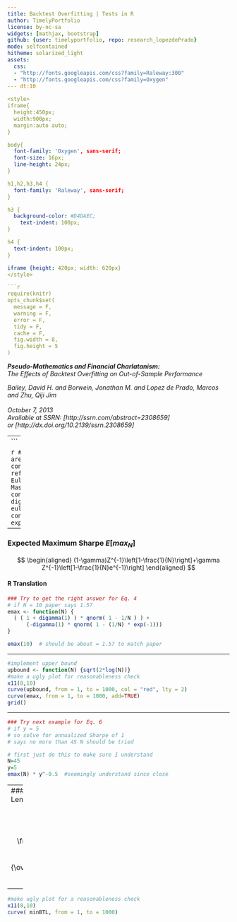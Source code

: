 ```yaml
---
title: Backtest Overfitting | Tests in R
author: TimelyPortfolio
license: by-nc-sa
widgets: [mathjax, bootstrap]
github: {user: timelyportfolio, repo: research_lopezdePrado}
mode: selfcontained
hitheme: solarized_light
assets:
  css:
  - "http://fonts.googleapis.com/css?family=Raleway:300"
  - "http://fonts.googleapis.com/css?family=Oxygen"
--- dt:10
  
<style>
iframe{
  height:450px;
  width:900px;
  margin:auto auto;
}

body{
  font-family: 'Oxygen', sans-serif;
  font-size: 16px;
  line-height: 24px;
}

h1,h2,h3,h4 {
  font-family: 'Raleway', sans-serif;
}

h3 {
  background-color: #D4DAEC;
    text-indent: 100px; 
}

h4 {
  text-indent: 100px;
}

iframe {height: 420px; width: 620px}
</style>

```r
require(knitr)
opts_chunk$set(
  message = F,
  warning = F,
  error = F,
  tidy = F,
  cache = F,
  fig.width = 8,
  fig.height = 5
)
```

<address>
<strong>Pseudo-Mathematics and Financial Charlatanism:</strong><br>
The Effects of Backtest Overfitting on Out-of-Sample Performance
<p class="muted">Bailey, David H. and Borwein, Jonathan M. and Lopez de Prado, Marcos and Zhu, Qiji Jim<br>   
 October 7, 2013   <br> 
 Available at SSRN: [http://ssrn.com/abstract=2308659]<br> 
   or [http://dx.doi.org/10.2139/ssrn.2308659]
</p>
</address>


---
```


```r
# these are the constants referenced
# Euler–Mascheroni's constant
-digamma(1)
# euler constant
exp(1)
```
---

### Expected Maximum Sharpe $E[max_N]$

$$
\begin{aligned}
(1-\gamma)Z^{-1}\left[1-\frac{1}{N}\right]+\gamma Z^{-1}\left[1-\frac{1}{N}e^{-1}\right] \end{aligned}
$$

<h4>R Translation</h4>
```r
### Try to get the right answer for Eq. 4
# if N = 10 paper says 1.57
emax <- function(N) {
  ( ( 1 + digamma(1) ) * qnorm( 1 - 1/N ) ) +  
      (-digamma(1) * qnorm( 1 - (1/N) * exp(-1)))
}

emax(10)  # should be about = 1.57 to match paper
```

---

```r
#implement upper bound
upbound <- function(N) {sqrt(2*log(N))}
#make a ugly plot for reasonableness check
x11(8,10)
curve(upbound, from = 1, to = 1000, col = "red", lty = 2)
curve(emax, from = 1, to = 1000, add=TRUE)
grid()
```

---

```r
### Try next example for Eq. 6
# if y = 5
# so solve for annualized Sharpe of 1
# says no more than 45 N should be tried

# first just do this to make sure I understand
N=45
y=5
emax(N) * y^-0.5  #seemingly understand since close
```

--- 
### Minimum Backtest Length (MinBTL)

$$
\begin{aligned}
\left(\frac{(1-\gamma)Z^{-1}\left[1-\frac{1}{N}\right]+\gamma Z^{-1}\left[1-\frac{1}{N}e^{-1}\right]}{\overline{E[max_N]}}\right)^2 \end{aligned}
$$

<h4> R Translation </h4>
```r
#use emax from earlier for numerator
minBTL <- function( N, eMaxSharpe = 1 ) {
  (emax(N) / eMaxSharpe) ^ 2
}
#then this should equal 5 if correct
minBTL( N = 45, eMaxSharpe = 1 )
```
---

```r
#make ugly plot for a reasonableness check
x11(8,10)
curve( minBTL, from = 1, to = 1000)
```
